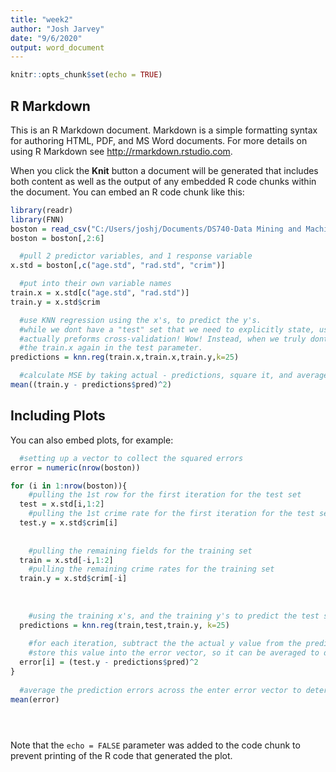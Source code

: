 ```yaml
---
title: "week2"
author: "Josh Jarvey"
date: "9/6/2020"
output: word_document
---
```


```r
knitr::opts_chunk$set(echo = TRUE)
```

## R Markdown

This is an R Markdown document. Markdown is a simple formatting syntax for authoring HTML, PDF, and MS Word documents. For more details on using R Markdown see <http://rmarkdown.rstudio.com>.

When you click the **Knit** button a document will be generated that includes both content as well as the output of any embedded R code chunks within the document. You can embed an R code chunk like this:

```r
library(readr)
library(FNN)
boston = read_csv("C:/Users/joshj/Documents/DS740-Data Mining and Machine Learning/Webwork/Week 1/BostonStd.csv")
boston = boston[,2:6]

  #pull 2 predictor variables, and 1 response variable
x.std = boston[,c("age.std", "rad.std", "crim")]

  #put into their own variable names
train.x = x.std[c("age.std", "rad.std")]
train.y = x.std$crim

  #use KNN regression using the x's, to predict the y's.
  #while we dont have a "test" set that we need to explicitly state, using NULL in the 2nd parameter in this KNN line
  #actually preforms cross-validation! Wow! Instead, when we truly dont want any train/test split, we just put in
  #the train.x again in the test parameter.
predictions = knn.reg(train.x,train.x,train.y,k=25)

  #calculate MSE by taking actual - predictions, square it, and average it altogether.
mean((train.y - predictions$pred)^2)


```

## Including Plots

You can also embed plots, for example:

```r
  #setting up a vector to collect the squared errors
error = numeric(nrow(boston))

for (i in 1:nrow(boston)){
    #pulling the 1st row for the first iteration for the test set
  test = x.std[i,1:2]
    #pulling the 1st crime rate for the first iteration for the test set
  test.y = x.std$crim[i]
    
  
    #pulling the remaining fields for the training set 
  train = x.std[-i,1:2]
    #pulling the remaining crime rates for the training set
  train.y = x.std$crim[-i]
  
  
  
    #using the training x's, and the training y's to predict the test set
  predictions = knn.reg(train,test,train.y, k=25)
  
    #for each iteration, subtract the the actual y value from the predicted y value to understand the error. Square it.
    #store this value into the error vector, so it can be averaged to determine the CV score
  error[i] = (test.y - predictions$pred)^2
}
  
  #average the prediction errors across the enter error vector to determine the CV_n MSE score. 
mean(error)


  
```

Note that the `echo = FALSE` parameter was added to the code chunk to prevent printing of the R code that generated the plot.


